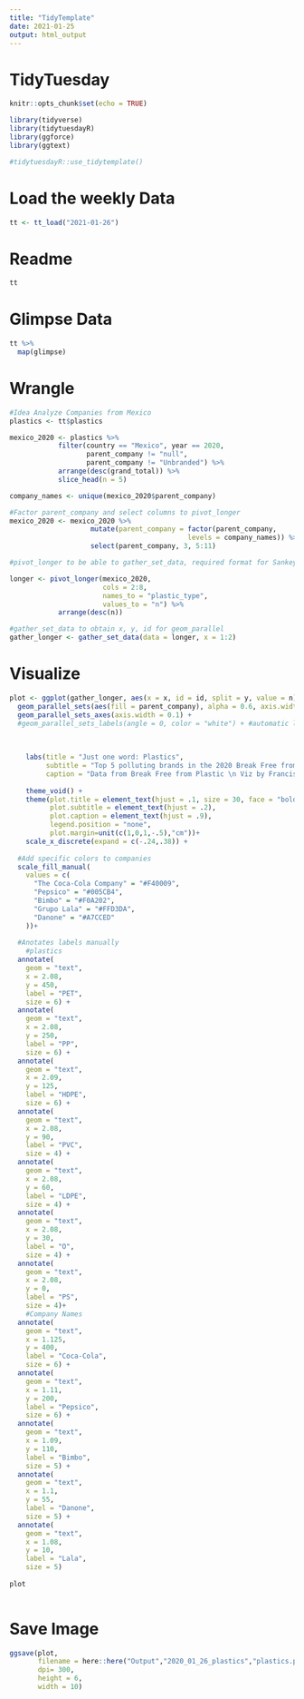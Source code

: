 ```yaml
---
title: "TidyTemplate"
date: 2021-01-25
output: html_output
---
```


# TidyTuesday

```r

knitr::opts_chunk$set(echo = TRUE)

library(tidyverse)
library(tidytuesdayR)
library(ggforce)
library(ggtext)

#tidytuesdayR::use_tidytemplate()

```

# Load the weekly Data

```r

tt <- tt_load("2021-01-26")

```


# Readme

```r

tt

```


# Glimpse Data

```r

tt %>% 
  map(glimpse)

```

# Wrangle


```r

#Idea Analyze Companies from Mexico
plastics <- tt$plastics

mexico_2020 <- plastics %>%
            filter(country == "Mexico", year == 2020,
                   parent_company != "null",
                   parent_company != "Unbranded") %>%
            arrange(desc(grand_total)) %>%
            slice_head(n = 5)

company_names <- unique(mexico_2020$parent_company)

#Factor parent_company and select columns to pivot_longer
mexico_2020 <- mexico_2020 %>%
                    mutate(parent_company = factor(parent_company, 
                                            levels = company_names)) %>%
                    select(parent_company, 3, 5:11) 

#pivot_longer to be able to gather_set_data, required format for Sankey plot 

longer <- pivot_longer(mexico_2020, 
                       cols = 2:8, 
                       names_to = "plastic_type", 
                       values_to = "n") %>% 
            arrange(desc(n))

#gather_set_data to obtain x, y, id for geom_parallel
gather_longer <- gather_set_data(data = longer, x = 1:2)

```

# Visualize

```r

plot <- ggplot(gather_longer, aes(x = x, id = id, split = y, value = n)) +
  geom_parallel_sets(aes(fill = parent_company), alpha = 0.6, axis.width = 0.1) +
  geom_parallel_sets_axes(axis.width = 0.1) +
  #geom_parallel_sets_labels(angle = 0, color = "white") + #automatic labeling
    
    
    
    labs(title = "Just one word: Plastics", 
         subtitle = "Top 5 polluting brands in the 2020 Break Free from Plastic cleanups in Mexico. \n                 Some of the goals of this citizen science initiative are holding companies accountable and promoting systemic solutions.",
         caption = "Data from Break Free from Plastic \n Viz by Francisco GF") +
    
    theme_void() +
    theme(plot.title = element_text(hjust = .1, size = 30, face = "bold"),
          plot.subtitle = element_text(hjust = .2),
          plot.caption = element_text(hjust = .9),
          legend.position = "none",
          plot.margin=unit(c(1,0,1,-.5),"cm"))+
    scale_x_discrete(expand = c(-.24,.38)) +
  
  #Add specific colors to companies   
  scale_fill_manual(
    values = c(
      "The Coca-Cola Company" = "#F40009",
      "Pepsico" = "#005CB4",
      "Bimbo" = "#F0A202",
      "Grupo Lala" = "#FFD3DA",
      "Danone" = "#A7CCED"
    ))+
    
  #Anotates labels manually
    #plastics
  annotate(
    geom = "text",
    x = 2.08,
    y = 450,
    label = "PET",
    size = 6) +
  annotate(
    geom = "text",
    x = 2.08,
    y = 250,
    label = "PP",
    size = 6) +
  annotate(
    geom = "text",
    x = 2.09,
    y = 125,
    label = "HDPE",
    size = 6) +
  annotate(
    geom = "text",
    x = 2.08,
    y = 90,
    label = "PVC",
    size = 4) +
  annotate(
    geom = "text",
    x = 2.08,
    y = 60,
    label = "LDPE",
    size = 4) +
  annotate(
    geom = "text",
    x = 2.08,
    y = 30,
    label = "O",
    size = 4) +
  annotate(
    geom = "text",
    x = 2.08,
    y = 0,
    label = "PS",
    size = 4)+
    #Company Names
  annotate(
    geom = "text",
    x = 1.125,
    y = 400,
    label = "Coca-Cola",
    size = 6) +
  annotate(
    geom = "text",
    x = 1.11,
    y = 200,
    label = "Pepsico",
    size = 6) +
  annotate(
    geom = "text",
    x = 1.09,
    y = 110,
    label = "Bimbo",
    size = 5) +
  annotate(
    geom = "text",
    x = 1.1,
    y = 55,
    label = "Danone",
    size = 5) +
  annotate(
    geom = "text",
    x = 1.08,
    y = 10,
    label = "Lala",
    size = 5)
    
plot
  
```

# Save Image


```r

ggsave(plot,
       filename = here::here("Output","2020_01_26_plastics","plastics.png"),
       dpi= 300,
       height = 6,
       width = 10)

```
